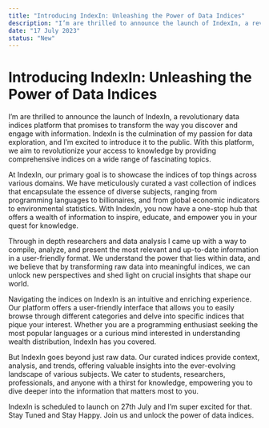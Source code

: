 ```yaml
---
title: "Introducing IndexIn: Unleashing the Power of Data Indices"
description: "I’m are thrilled to announce the launch of IndexIn, a revolutionary data indices platform that promises to transform the way you discover and engage with information. IndexIn is the culmination of my passion for data exploration, and I’m excited to introduce it to the public. With this platform, we aim to revolutionize your access to knowledge by providing comprehensive indices on a wide range of fascinating topics."
date: "17 July 2023"
status: "New"
---
```


# Introducing IndexIn: Unleashing the Power of Data Indices

I’m are thrilled to announce the launch of IndexIn, a revolutionary data indices platform that promises to transform the way you discover and engage with information. IndexIn is the culmination of my passion for data exploration, and I’m excited to introduce it to the public. With this platform, we aim to revolutionize your access to knowledge by providing comprehensive indices on a wide range of fascinating topics.

At IndexIn, our primary goal is to showcase the indices of top things across various domains. We have meticulously curated a vast collection of indices that encapsulate the essence of diverse subjects, ranging from programming languages to billionaires, and from global economic indicators to environmental statistics. With IndexIn, you now have a one-stop hub that offers a wealth of information to inspire, educate, and empower you in your quest for knowledge.

Through in depth researchers and data analysis I came up with a way to compile, analyze, and present the most relevant and up-to-date information in a user-friendly format. We understand the power that lies within data, and we believe that by transforming raw data into meaningful indices, we can unlock new perspectives and shed light on crucial insights that shape our world.

Navigating the indices on IndexIn is an intuitive and enriching experience. Our platform offers a user-friendly interface that allows you to easily browse through different categories and delve into specific indices that pique your interest. Whether you are a programming enthusiast seeking the most popular languages or a curious mind interested in understanding wealth distribution, IndexIn has you covered.

But IndexIn goes beyond just raw data. Our curated indices provide context, analysis, and trends, offering valuable insights into the ever-evolving landscape of various subjects. We cater to students, researchers, professionals, and anyone with a thirst for knowledge, empowering you to dive deeper into the information that matters most to you.

IndexIn is scheduled to launch on 27th July and I’m super excited for that. Stay Tuned and Stay Happy. Join us and unlock the power of data indices.
